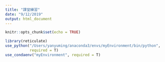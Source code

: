```yaml
---
title: "課堂練習"
date: "9/12/2019"
output: html_document
---
```


```r
knitr::opts_chunk$set(echo = TRUE)

library(reticulate)
use_python("/Users/yanyuming/anaconda3/envs/myEnvironment/bin/python",
           required = T)
use_condaenv("myEnvironment", required = T)
```

